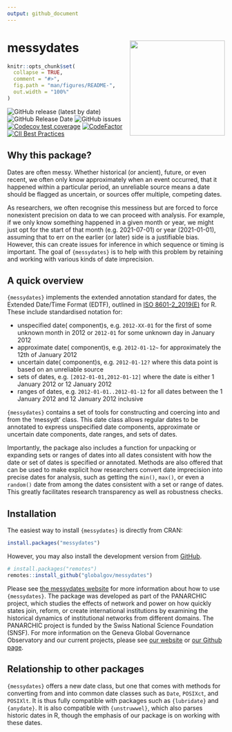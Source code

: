 ```yaml
---
output: github_document
---
```

# messydates <img src="man/figures/messydates_hexlogo.png" align="right" width="220"/>

<!-- README.md is generated from README.Rmd. Please edit that file -->

```r
knitr::opts_chunk$set(
  collapse = TRUE,
  comment = "#>",
  fig.path = "man/figures/README-",
  out.width = "100%"
)
```

<!-- badges: start -->
![GitHub release (latest by date)](https://img.shields.io/github/v/release/globalgov/messydates)
![GitHub Release Date](https://img.shields.io/github/release-date/globalgov/messydates)
![GitHub issues](https://img.shields.io/github/issues-raw/globalgov/messydates)
[![Codecov test coverage](https://codecov.io/gh/globalgov/messydates/branch/main/graph/badge.svg)](https://codecov.io/gh/globalgov/qCreate?branch=main)
[![CodeFactor](https://www.codefactor.io/repository/github/globalgov/messydates/badge)](https://www.codefactor.io/repository/github/globalgov/messydates)
[![CII Best Practices](https://bestpractices.coreinfrastructure.org/projects/5061/badge)](https://bestpractices.coreinfrastructure.org/projects/5061)
<!-- badges: end -->

## Why this package?

Dates are often messy.
Whether historical (or ancient), future, or even recent,
we often only know approximately when an event occurred, that it happened within a particular period,
an unreliable source means a date should be flagged as uncertain,
or sources offer multiple, competing dates.

As researchers, we often recognise this messiness
but are forced to force nonexistent precision on data to we can proceed with analysis.
For example, if we only know something happened in a given month or year,
we might just opt for the start of that month (e.g. 2021-07-01) or year (2021-01-01),
assuming that to err on the earlier (or later) side is a justifiable bias.
However, this can create issues for inference in which sequence or timing is important.
The goal of `{messydates}` is to help with this problem by retaining and working
with various kinds of date imprecision.

## A quick overview

`{messydates}` implements the extended annotation standard for dates,
the Extended Date/Time Format (EDTF), outlined in [ISO 8601-2_2019(E)](https://www.iso.org/standard/70908.html) for R.
These include standardised notation for:

- unspecified date( component)s, 
e.g. `2012-XX-01` for the first of some unknown month in 2012 or `2012-01` for some unknown day in January 2012
- approximate date( component)s,
e.g. `2012-01-12~` for approximately the 12th of January 2012
- uncertain date( component)s,
e.g. `2012-01-12?` where this data point is based on an unreliable source
- sets of dates,
e.g. `[2012-01-01,2012-01-12]` where the date is either 1 January 2012 or 12 January 2012 
- ranges of dates,
e.g. `2012-01-01..2012-01-12` for all dates between the 1 January 2012 and 12 January 2012 inclusive

`{messydates}` contains a set of tools for constructing and coercing into and from the 'messydt' class.
This date class allows regular dates to be annotated to express unspecified date components,
approximate or uncertain date components, date ranges, and sets of dates.

Importantly, the package also includes a function for unpacking or expanding sets or ranges of dates
into all dates consistent with how the date or set of dates is specified or annotated.
Methods are also offered that can be used to make explicit how researchers convert date imprecision
into precise dates for analysis, such as getting the `min()`, `max()`, or even a `random()` date
from among the dates consistent with a set or range of dates.
This greatly facilitates research transparency as well as robustness checks.

## Installation

The easiest way to install `{messydates}` is directly from CRAN:

``` r
install.packages("messydates")
```

However, you may also install the development version from [GitHub](https://github.com/).

``` r
# install.packages("remotes")
remotes::install_github("globalgov/messydates")
```

Please see [the messydates website](https://globalgov.github.io/messydates/) for more information about 
how to use `{messydates}`.
The package was developed as part of the PANARCHIC project, which studies the effects of network and
power on how quickly states join, reform, or create international institutions by examining the historical
dynamics of institutional networks from different domains.
The PANARCHIC project is funded by the Swiss National Science Foundation (SNSF).
For more information on the Geneva Global Governance Observatory and our current projects, 
please see [our website](https://panarchic.ch) or [our Github page](https://github.com/globalgov).

## Relationship to other packages

`{messydates}` offers a new date class, but one that comes with methods for converting from and into
common date classes such as `Date`, `POSIXct`, and `POSIXlt`.
It is thus fully compatible with packages such as `{lubridate}` and `{anydate}`.
It is also compatible with `{unstruwwel}`, which also parses historic dates in R,
though the emphasis of our package is on working with these dates.


